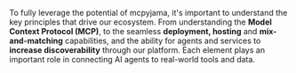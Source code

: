 To fully leverage the potential of mcpyjama, it's important to understand the key principles that drive our ecosystem. From understanding the **Model Context Protocol (MCP)**, to the seamless **deployment, hosting** and **mix-and-matching** capabilities, and the ability for agents and services to **increase discoverability** through our platform. Each element plays an important role in connecting AI agents to real-world tools and data.

<CardGroup>
  <Card
    title="Model Context Protocol"
    icon="brain"
    href="model-context-protocol"
  />
  <Card
    title="The pyjama ecosystem"
    icon="fingerprint"
    href="the-pyjama-ecosystem"
  />
  <Card
    title="Increase discoverability"
    icon="chart"
    href="increase-discoverability"
  />
</CardGroup> 